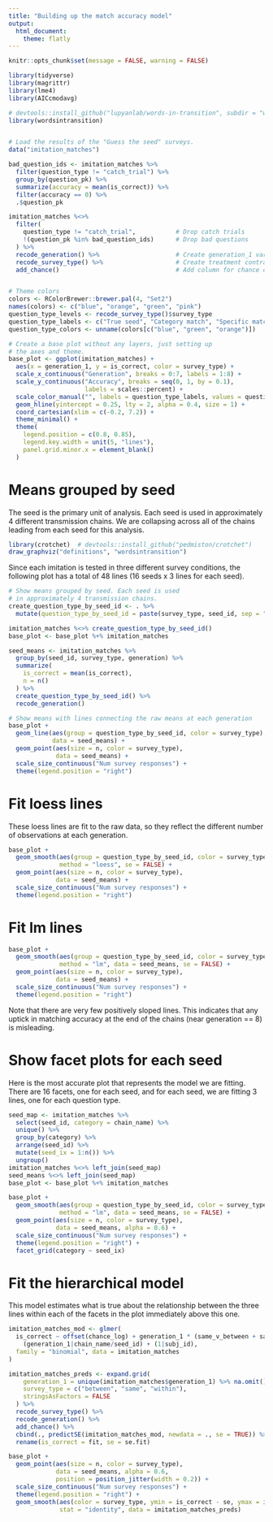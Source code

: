 ```yaml
---
title: "Building up the match accuracy model"
output:
  html_document:
    theme: flatly
---
```


```r
knitr::opts_chunk$set(message = FALSE, warning = FALSE)

library(tidyverse)
library(magrittr)
library(lme4)
library(AICcmodavg)

# devtools::install_github("lupyanlab/words-in-transition", subdir = "wordsintransition")
library(wordsintransition)


# Load the results of the "Guess the seed" surveys.
data("imitation_matches")

bad_question_ids <- imitation_matches %>%
  filter(question_type != "catch_trial") %>%
  group_by(question_pk) %>%
  summarize(accuracy = mean(is_correct)) %>%
  filter(accuracy == 0) %>%
  .$question_pk

imitation_matches %<>%
  filter(
    question_type != "catch_trial",           # Drop catch trials
    !(question_pk %in% bad_question_ids)      # Drop bad questions
  ) %>%
  recode_generation() %>%                     # Create generation_1 variable
  recode_survey_type() %>%                    # Create treatment contrasts
  add_chance()                                # Add column for chance offset


# Theme colors
colors <- RColorBrewer::brewer.pal(4, "Set2")
names(colors) <- c("blue", "orange", "green", "pink")
question_type_levels <- recode_survey_type()$survey_type
question_type_labels <- c("True seed", "Category match", "Specific match")
question_type_colors <- unname(colors[c("blue", "green", "orange")])

# Create a base plot without any layers, just setting up
# the axes and theme.
base_plot <- ggplot(imitation_matches) +
  aes(x = generation_1, y = is_correct, color = survey_type) +
  scale_x_continuous("Generation", breaks = 0:7, labels = 1:8) +
  scale_y_continuous("Accuracy", breaks = seq(0, 1, by = 0.1),
                     labels = scales::percent) +
  scale_color_manual("", labels = question_type_labels, values = question_type_colors) +
  geom_hline(yintercept = 0.25, lty = 2, alpha = 0.4, size = 1) +
  coord_cartesian(xlim = c(-0.2, 7.2)) +
  theme_minimal() +
  theme(
    legend.position = c(0.8, 0.85),
    legend.key.width = unit(5, "lines"),
    panel.grid.minor.x = element_blank()
  )
```

# Means grouped by seed

The seed is the primary unit of analysis. Each seed is used in approximately 4 different transmission chains. We are collapsing across all of the chains leading from each seed for this analysis.

```r
library(crotchet)  # devtools::install_github("pedmiston/crotchet")
draw_graphviz("definitions", "wordsintransition")
```

Since each imitation is tested in three different survey conditions, the following plot has a total of 48 lines (16 seeds x 3 lines for each seed).

```r
# Show means grouped by seed. Each seed is used
# in approximately 4 transmission chains.
create_question_type_by_seed_id <- . %>% 
  mutate(question_type_by_seed_id = paste(survey_type, seed_id, sep = ":"))

imitation_matches %<>% create_question_type_by_seed_id()
base_plot <- base_plot %+% imitation_matches

seed_means <- imitation_matches %>%
  group_by(seed_id, survey_type, generation) %>%
  summarize(
    is_correct = mean(is_correct),
    n = n()
  ) %>%
  create_question_type_by_seed_id() %>%
  recode_generation()

# Show means with lines connecting the raw means at each generation
base_plot +
  geom_line(aes(group = question_type_by_seed_id, color = survey_type),
            data = seed_means) +
  geom_point(aes(size = n, color = survey_type),
             data = seed_means) +
  scale_size_continuous("Num survey responses") +
  theme(legend.position = "right")
```

# Fit loess lines

These loess lines are fit to the raw data, so they reflect the different number of observations at each generation.

```r
base_plot +
  geom_smooth(aes(group = question_type_by_seed_id, color = survey_type),
              method = "loess", se = FALSE) +
  geom_point(aes(size = n, color = survey_type),
             data = seed_means) +
  scale_size_continuous("Num survey responses") +
  theme(legend.position = "right")
```

# Fit lm lines

```r
base_plot +
  geom_smooth(aes(group = question_type_by_seed_id, color = survey_type),
              method = "lm", data = seed_means, se = FALSE) +
  geom_point(aes(size = n, color = survey_type),
             data = seed_means) +
  scale_size_continuous("Num survey responses") +
  theme(legend.position = "right")
```

Note that there are very few positively sloped lines. This indicates that any uptick in matching accuracy at the end of the chains (near generation == 8) is misleading.

# Show facet plots for each seed

Here is the most accurate plot that represents the model we are fitting. There are 16 facets, one for each seed, and for each seed, we are fitting 3 lines, one for each question type.

```r
seed_map <- imitation_matches %>%
  select(seed_id, category = chain_name) %>%
  unique() %>%
  group_by(category) %>%
  arrange(seed_id) %>%
  mutate(seed_ix = 1:n()) %>%
  ungroup()
imitation_matches %<>% left_join(seed_map)
seed_means %<>% left_join(seed_map)
base_plot <- base_plot %+% imitation_matches

base_plot +
  geom_smooth(aes(group = question_type_by_seed_id, color = survey_type),
              method = "lm", data = seed_means, se = FALSE) +
  geom_point(aes(size = n, color = survey_type),
             data = seed_means, alpha = 0.6) +
  scale_size_continuous("Num survey responses") +
  theme(legend.position = "right") +
  facet_grid(category ~ seed_ix)
```

# Fit the hierarchical model

This model estimates what is true about the relationship between the three lines within each of the facets in the plot immediately above this one.

```r
imitation_matches_mod <- glmer(
  is_correct ~ offset(chance_log) + generation_1 * (same_v_between + same_v_within) +
    (generation_1|chain_name/seed_id) + (1|subj_id),
  family = "binomial", data = imitation_matches
)
```

```r
imitation_matches_preds <- expand.grid(
    generation_1 = unique(imitation_matches$generation_1) %>% na.omit(),
    survey_type = c("between", "same", "within"),
    stringsAsFactors = FALSE
  ) %>%
  recode_survey_type() %>%
  recode_generation() %>%
  add_chance() %>%
  cbind(., predictSE(imitation_matches_mod, newdata = ., se = TRUE)) %>%
  rename(is_correct = fit, se = se.fit)

base_plot +
  geom_point(aes(size = n, color = survey_type),
             data = seed_means, alpha = 0.6,
             position = position_jitter(width = 0.2)) +
  scale_size_continuous("Num survey responses") +
  theme(legend.position = "right") +
  geom_smooth(aes(color = survey_type, ymin = is_correct - se, ymax = is_correct + se),
              stat = "identity", data = imitation_matches_preds)
```